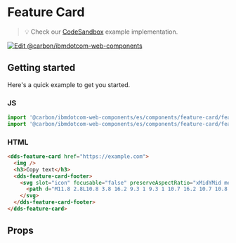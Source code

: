 
# Feature Card

> 💡 Check our
> [CodeSandbox](https://githubbox.com/carbon-design-system/carbon-for-ibm-dotcom/tree/master/packages/web-components/examples/codesandbox/components/feature-card)
> example implementation.

[![Edit @carbon/ibmdotcom-web-components](https://codesandbox.io/static/img/play-codesandbox.svg)](https://githubbox.com/carbon-design-system/carbon-for-ibm-dotcom/tree/master/packages/web-components/examples/codesandbox/components/feature-card)

## Getting started

Here's a quick example to get you started.

### JS

```javascript
import '@carbon/ibmdotcom-web-components/es/components/feature-card/feature-card-footer.js';
import '@carbon/ibmdotcom-web-components/es/components/feature-card/feature-card.js';
```

### HTML

```html
<dds-feature-card href="https://example.com">
  <img />
  <h3>Copy text</h3>
  <dds-feature-card-footer>
    <svg slot="icon" focusable="false" preserveAspectRatio="xMidYMid meet" xmlns="http://www.w3.org/2000/svg" fill="currentColor" aria-hidden="true" width="20" height="20" viewBox="0 0 20 20">
      <path d="M11.8 2.8L10.8 3.8 16.2 9.3 1 9.3 1 10.7 16.2 10.7 10.8 16.2 11.8 17.2 19 10z"></path>
    </svg>
  </dds-feature-card-footer>
</dds-feature-card>
```

## Props

<Props of="dds-feature-card" />

<Description markdown={contributing} />
